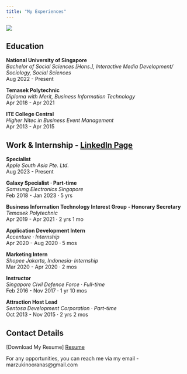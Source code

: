 ```yaml
---
title: "My Experiences"
---
```


![](src/images/aboutme.png)

## Education

**National University of Singapore**\
*Bachelor of Social Sciences \[Hons.\], Interactive Media Development/ Sociology, Social Sciences* <br> Aug 2022 - Present

**Temasek Polytechnic**\
*Diploma with Merit, Business Information Technology* <br> Apr 2018 - Apr 2021

**ITE College Central**\
*Higher Nitec in Business Event Management* <br> Apr 2013 - Apr 2015

## Work & Internship - [LinkedIn Page](https://www.linkedin.com/in/marzuki-nooranas-b5947b17a/)

**Specialist**\
*Apple South Asia Pte. Ltd.* <br> Aug 2023 - Present

**Galaxy Specialist · Part-time**\
*Samsung Electronics Singapore* <br>Feb 2018 - Jan 2023 · 5 yrs

**Business Information Technology Interest Group - Honorary Secretary**\
*Temasek Polytechnic* <br>Apr 2019 - Apr 2021 · 2 yrs 1 mo

**Application Development Intern**\
*Accenture · Internship* <br>Apr 2020 - Aug 2020 · 5 mos

**Marketing Intern**\
*Shopee Jakarta, Indonesia· Internship* <br>Mar 2020 - Apr 2020 · 2 mos

**Instructor**\
*Singapore Civil Defence Force · Full-time* <br>Feb 2016 - Nov 2017 · 1 yr 10 mos

**Attraction Host Lead**\
*Sentosa Development Corporation · Part-time* <br>Oct 2013 - Nov 2015 · 2 yrs 2 mos

## Contact Details

\[Download My Resume\] [Resume](https://raw.githubusercontent.com/mrzknrns/mrzknrns.github.io/c446afc4b2d7902cfc76a22458cbc7789d1a09d7/MARZUKI_SANIP_RESUME.pdf)

For any opportunities, you can reach me via my email - marzukinooranas\@gmail.com
